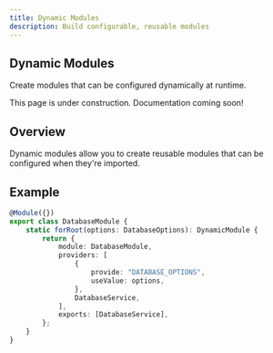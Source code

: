 ```yaml
---
title: Dynamic Modules
description: Build configurable, reusable modules
---
```


## Dynamic Modules

Create modules that can be configured dynamically at runtime.

<Callout type="info">
This page is under construction. Documentation coming soon!
</Callout>

## Overview

Dynamic modules allow you to create reusable modules that can be configured when they're imported.

## Example

```typescript
@Module({})
export class DatabaseModule {
	static forRoot(options: DatabaseOptions): DynamicModule {
		return {
			module: DatabaseModule,
			providers: [
				{
					provide: "DATABASE_OPTIONS",
					useValue: options,
				},
				DatabaseService,
			],
			exports: [DatabaseService],
		};
	}
}
```
